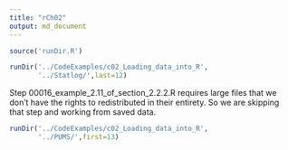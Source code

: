```yaml
---
title: "rCh02"
output: md_document
---
```


```r
source('runDir.R')
```

```r
runDir('../CodeExamples/c02_Loading_data_into_R',
       '../Statlog/',last=12)
```

Step 00016_example_2.11_of_section_2.2.2.R requires large files that we don't have the rights to redistributed in their entirety.  So we are 
skipping that step and working from saved data.

```r
runDir('../CodeExamples/c02_Loading_data_into_R',
       '../PUMS/',first=13)
```

